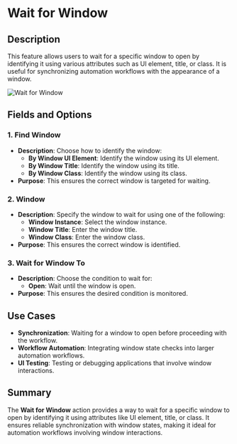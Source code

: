# Wait for Window  

## Description

This feature allows users to wait for a specific window to open by identifying it using various attributes such as UI element, title, or class. It is useful for synchronizing automation workflows with the appearance of a window.  

![Wait for Window](../../../assets/ui-automation/wait-for-window.png)  

## Fields and Options  

### 1. **Find Window** 

- **Description**: Choose how to identify the window:  
  - **By Window UI Element**: Identify the window using its UI element.  
  - **By Window Title**: Identify the window using its title.  
  - **By Window Class**: Identify the window using its class.  
- **Purpose**: This ensures the correct window is targeted for waiting.  

### 2. **Window** 

- **Description**: Specify the window to wait for using one of the following:  
  - **Window Instance**: Select the window instance.  
  - **Window Title**: Enter the window title.  
  - **Window Class**: Enter the window class.  
- **Purpose**: This ensures the correct window is identified.  

### 3. **Wait for Window To** 

- **Description**: Choose the condition to wait for:  
  - **Open**: Wait until the window is open.  
- **Purpose**: This ensures the desired condition is monitored.

## Use Cases

- **Synchronization**: Waiting for a window to open before proceeding with the workflow.  
- **Workflow Automation**: Integrating window state checks into larger automation workflows.  
- **UI Testing**: Testing or debugging applications that involve window interactions.  

## Summary

The **Wait for Window** action provides a way to wait for a specific window to open by identifying it using attributes like UI element, title, or class. It ensures reliable synchronization with window states, making it ideal for automation workflows involving window interactions.